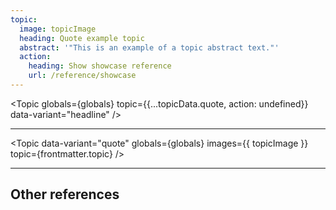 ```yaml
---
topic:
  image: topicImage
  heading: Quote example topic
  abstract: '"This is an example of a topic abstract text."'
  action:
    heading: Show showcase reference
    url: /reference/showcase
---
```


<Topic
  globals={globals}
  topic={{...topicData.quote, action: undefined}}
  data-variant="headline"
/>

---

<Topic
  data-variant="quote"
  globals={globals}
  images={{ topicImage }}
  topic={frontmatter.topic}
/>

---

## Other references

<TopicList 
  class="s-grid u-grid-three-cols u-gap-m"
  data-variant="card"
  globals={globals}
  topics={Object.values(topicData)}
/>

